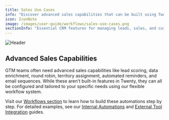 ```yaml
---
title: Sales Use Cases
info: "Discover advanced sales capabilities that can be built using Twenty's workflow system."
icon: IconNote
image: /images/user-guide/workflows/sales-use-cases.png
sectionInfo: "Essential CRM features for managing leads, sales, and customers"
---
```

<Frame>
  <img src="/images/user-guide/workflows/sales-use-cases.png" alt="Header" />
</Frame>

## Advanced Sales Capabilities

GTM teams often need advanced sales capabilities like lead scoring, data enrichment, round robin, territory assignment, automated reminders, and email sequences. While these aren't built-in features in Twenty, they can all be configured and tailored to your specific needs using our flexible workflow system.

Visit our [Workflows section](/user-guide/section/workflows) to learn how to build these automations step by step. For detailed examples, see our [Internal Automations](/user-guide/section/workflows/internal-automations) and [External Tool Integration](/user-guide/section/workflows/external-tool-integration) guides.

